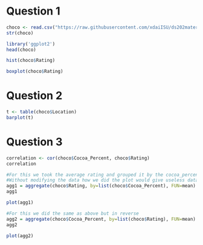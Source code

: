 <h1>Question 1</h1>
```r
choco <- read.csv("https://raw.githubusercontent.com/xdaiISU/ds202materials/master/hwlabs/data/choco.csv") 
str(choco) 
```

```r
library('ggplot2')
head(choco)
```
```r
hist(choco$Rating)
```
```r
boxplot(choco$Rating)
```

<h1>Question 2</h1>
```r
t <- table(choco$Location)
barplot(t)
```

<h1>Question 3</h1>

```r
correlation <- cor(choco$Cocoa_Percent, choco$Rating)
correlation

#For this we took the average rating and grouped it by the cocoa_percent
#Without modifying the data how we did the plot would give useless data of dots in lines.
agg1 = aggregate(choco$Rating, by=list(choco$Cocoa_Percent), FUN=mean)
agg1

plot(agg1)

#For this we did the same as above but in reverse
agg2 = aggregate(choco$Cocoa_Percent, by=list(choco$Rating), FUN=mean)
agg2

plot(agg2)
``` 